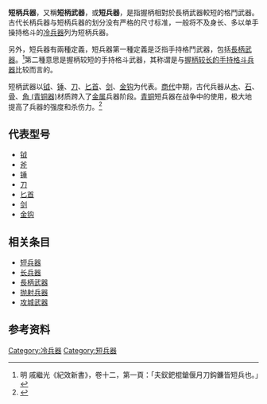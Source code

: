 '''短柄兵器'''，又稱'''短柄武器'''，或'''短兵器'''，是指握柄相對於長柄武器較短的格鬥武器。古代长柄兵器与短柄兵器的划分没有严格的尺寸标准，一般将不及身长、多以单手操持格斗的[[冷兵器|冷兵器]]列为短柄兵器。

另外，短兵器有兩種定義，短兵器第一種定義是泛指手持格鬥武器，包括[[長柄武器|長柄武器]]。<ref>明 戚繼光《紀效新書》，卷十二，第一頁：「夫釵鈀棍鎗偃月刀鈎鐮皆短兵也。」</ref>第二種意思是握柄较短的手持格斗武器，其称谓是与[[長柄武器|握柄较长的手持格斗兵器]]比较而言的。

短柄武器以[[钺|钺]]、[[锤|锤]]、[[刀|刀]]、[[匕首|匕首]]、[[剑|剑]]、[[金钩|金钩]]为代表。[[商代|商代]]中期，古代兵器从[[木|木]]、[[石|石]]、[[骨|骨]]、[[角|角 (青铜器)]]材质跨入了[[金属|金属]]兵器阶段。[[青铜|青铜]]短兵器在战争中的使用，极大地提高了兵器的强度和杀伤力。<ref>{{cite book |author=黄国志，蔡志英 |authorlink= |coauthors= |title=兵器大百科 |publisher=贵州教育出版社 |location=贵阳 |isbn=978-7-5456-0351-4 |date=2012年6月}}</ref>

== 代表型号 ==
* [[钺|钺]]
* [[斧|斧]]
* [[锤|锤]]
* [[刀|刀]]
* [[匕首|匕首]]
* [[剑|剑]]
* [[金钩|金钩]]

== 相关条目 ==
* [[短兵器|短兵器]]
* [[长兵器|长兵器]]
* [[長柄武器|長柄武器]]
* [[抛射兵器|抛射兵器]]
* [[攻城武器|攻城武器]]

== 参考资料 ==
{{Reflist}}

[[Category:冷兵器|Category:冷兵器]]
[[Category:短兵器|Category:短兵器]]

{{武器小作品}}